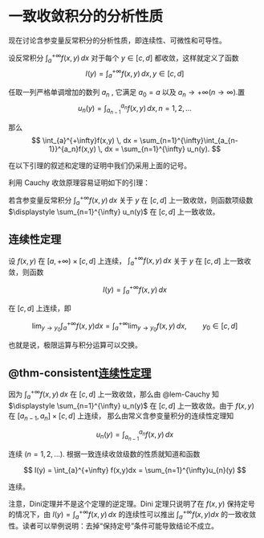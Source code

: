 # 一致收敛积分的分析性质

现在讨论含参变量反常积分的分析性质，即连续性、可微性和可导性。

设反常积分 $\displaystyle \int_{a}^{+\infty} f(x,y) \, dx$ 对于每个 $\displaystyle y \in [c,d]$ 都收敛，这样就定义了函数
$$
I(y) = \int_{a}^{+\infty} f(x,y) \, dx,   y \in [c,d]
$$

任取一列严格单调增加的数列 $\displaystyle {a_n}$ , 它满足 $\displaystyle a_0 = a$ 以及 $\displaystyle a_n \to +\infty(n \to \infty)$.置
$$
u_n(y) = \int_{a_{n-1}}^{a_n}f(x,y) \, dx, n=1,2,...
$$

那么
$$
\int_{a}^{+\infty}f(x,y) \, dx = \sum_{n=1}^{\infty}\int_{a_{n-1}}^{a_n}f(x,y) \, dx = \sum_{n=1}^{\infty} u_n(y).
$$

在以下引理的叙述和定理的证明中我们仍采用上面的记号。

利用 Cauchy 收敛原理容易证明如下的引理：

::: {#lem-Cauchy}

若含参变量反常积分 $\displaystyle \int_{a}^{+\infty}f(x,y) \, dx$ 关于 $\displaystyle y$ 在 $\displaystyle [c,d]$ 上一致收敛，则函数项级数 $\displaystyle \sum_{n=1}^{\infty} u_n(y)$ 在 $\displaystyle [c,d]$ 上一致收敛。

:::

::: {#thm-consistent}

## 连续性定理
设 $\displaystyle f(x,y)$ 在 $\displaystyle [a,+\infty) \times [c,d]$ 上连续， $\displaystyle \int_{a}^{+\infty}f(x,y) \, dx$ 关于 $\displaystyle y$ 在 $\displaystyle [c,d]$ 上一致收敛，则函数

$$
I(y) = \int_{a}^{+\infty}f(x,y)\, dx
$$

在 $\displaystyle [c,d]$ 上连续，即

$$
\lim_{y \to y_0} \int_{a}^{+\infty}f(x,y)dx = \int_{a}^{+\infty}\lim_{y \to y_0}f(x,y) \, dx, \qquad  y_0 \in [c,d]
$$

也就是说，极限运算与积分运算可以交换。

:::

::: {.proof}
## @thm-consistent[连续性定理]
因为 $\displaystyle \int_{a}^{+\infty}f(x,y) \, dx$ 在 $\displaystyle [c,d]$ 上一致收敛，那么由 @lem-Cauchy 知 $\displaystyle \sum_{n=1}^{\infty} u_n(y)$ 在 $\displaystyle [c,d]$
上一致收敛。由于 $\displaystyle f(x,y)$ 在 $\displaystyle [a_{n-1},a_{n}] \times [c,d]$ 上连续，
那么由常义含参变量积分的连续性定理知

$$
u_{n}(y)=\int_{a_{n-1}}^{a_{n}}f(x,y)\,dx
$$

连续 $\displaystyle (n=1,2,...)$. 根据一致连续收敛级数的性质就知道和函数

$$
I(y) = \int_{a}^{+\infty} f(x,y)dx = \sum_{n=1}^{\infty}u_{n}(y)
$$

连续。

:::

注意，Dini定理并不是这个定理的逆定理。Dini 定理只说明了在 $\displaystyle f(x,y)$ 保持定号
的情况下，由 $\displaystyle I(y)=\int_{a}^{+\infty}f(x,y)\,dx$ 的连续性可以推出 $\displaystyle \int_{a}^{+\infty}f(x,y)dx$
的一致收敛性。读者可以举例说明：去掉“保持定号”条件可能导致结论不成立。